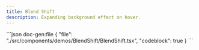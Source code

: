 ```yaml
---
title: Blend Shift
description: Expanding background effect on hover.
---
```


<ComponentPreview name='blend-shift'>
```json doc-gen:file
{
  "file": "./src/components/demos/BlendShift/BlendShift.tsx",
  "codeblock": true
}
```
</ComponentPreview>
